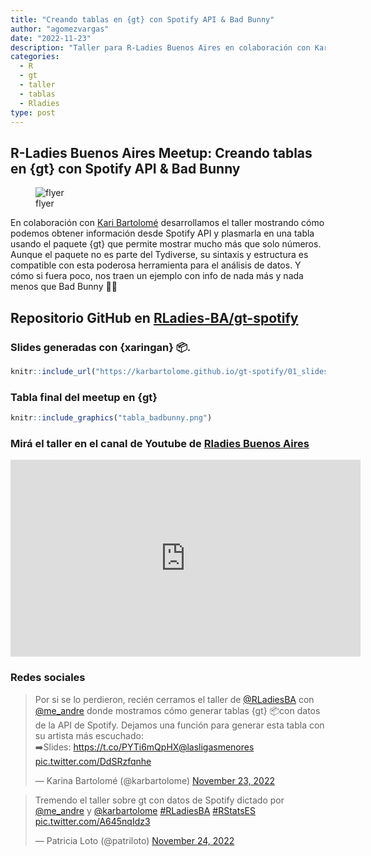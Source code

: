 ```yaml
---
title: "Creando tablas en {gt} con Spotify API & Bad Bunny"
author: "agomezvargas"
date: "2022-11-23"
description: "Taller para R-Ladies Buenos Aires en colaboración con Karina Bartolomé"
categories:
  - R
  - gt
  - taller
  - tablas
  - Rladies
type: post
---
```


## R-Ladies Buenos Aires Meetup: Creando tablas en {gt} con Spotify API & Bad Bunny

![flyer](featured.png)

En colaboración con [Kari Bartolomé](https://karbartolome-blog.netlify.app/) desarrollamos el taller mostrando cómo podemos obtener información desde Spotify API y plasmarla en una tabla usando el paquete {gt} que permite mostrar mucho más que solo números. Aunque el paquete no es parte del Tydiverse, su sintaxis y estructura es compatible con esta poderosa herramienta para el análisis de datos. Y cómo si fuera poco, nos traen un ejemplo con info de nada más y nada menos que Bad Bunny 🐰🎵

## Repositorio GitHub en [RLadies-BA/gt-spotify](https://github.com/RLadies-BA/gt-spotify)

### Slides generadas con {xaringan} 📦.

```r
knitr::include_url("https://karbartolome.github.io/gt-spotify/01_slides/rladies_gt_spotify.html#1")
```

### Tabla final del meetup en {gt}

```r
knitr::include_graphics("tabla_badbunny.png")
```

### Mirá el taller en el canal de Youtube de [Rladies Buenos Aires](https://www.youtube.com/@RLadiesBuenosAires)

<iframe width="560" height="315" src="https://www.youtube.com/embed/wciGM5rMBos" title="YouTube video player" frameborder="0" allow="accelerometer; autoplay; clipboard-write; encrypted-media; gyroscope; picture-in-picture; web-share" allowfullscreen>

</iframe>

### Redes sociales

<blockquote class="twitter-tweet">

<p lang="es" dir="ltr">

Por si se lo perdieron, recién cerramos el taller de <a href="https://twitter.com/RLadiesBA?ref_src=twsrc%5Etfw">@RLadiesBA</a> con <a href="https://twitter.com/me_andre?ref_src=twsrc%5Etfw">@me_andre</a> donde mostramos cómo generar tablas {gt} 📦con datos de la API de Spotify. Dejamos una función para generar esta tabla con su artista más escuchado:<br>➡️Slides: <a href="https://t.co/PYTi6mQpHX">https://t.co/PYTi6mQpHX</a><a href="https://twitter.com/lasligasmenores?ref_src=twsrc%5Etfw">@lasligasmenores</a> <a href="https://t.co/DdSRzfqnhe">pic.twitter.com/DdSRzfqnhe</a>

</p>

— Karina Bartolomé (@karbartolome) <a href="https://twitter.com/karbartolome/status/1595561478836436992?ref_src=twsrc%5Etfw">November 23, 2022</a>

</blockquote>

```{=html}
<script async src="https://platform.twitter.com/widgets.js" charset="utf-8"></script>
```

<blockquote class="twitter-tweet">

<p lang="es" dir="ltr">

Tremendo el taller sobre gt con datos de Spotify dictado por <a href="https://twitter.com/me_andre?ref_src=twsrc%5Etfw">@me_andre</a> y <a href="https://twitter.com/karbartolome?ref_src=twsrc%5Etfw">@karbartolome</a> <a href="https://twitter.com/hashtag/RLadiesBA?src=hash&amp;ref_src=twsrc%5Etfw">#RLadiesBA</a> <a href="https://twitter.com/hashtag/RStatsES?src=hash&amp;ref_src=twsrc%5Etfw">#RStatsES</a> <a href="https://t.co/A645nqIdz3">pic.twitter.com/A645nqIdz3</a>

</p>

— Patricia Loto (@patriloto) <a href="https://twitter.com/patriloto/status/1595575646343806976?ref_src=twsrc%5Etfw">November 24, 2022</a>

</blockquote>

```{=html}
<script async src="https://platform.twitter.com/widgets.js" charset="utf-8"></script>
```
